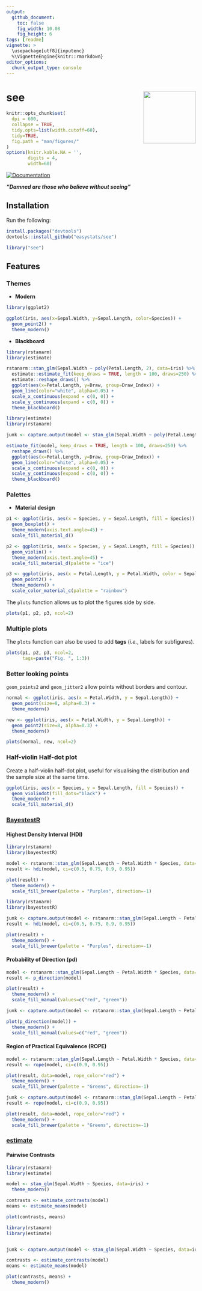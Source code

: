 ```yaml
---
output: 
  github_document:
    toc: false
    fig_width: 10.08
    fig_height: 6
tags: [readme]
vignette: >
  \usepackage[utf8]{inputenc}
  %\VignetteEngine{knitr::rmarkdown}
editor_options: 
  chunk_output_type: console
---
```



# see <img src='man/figures/logo.png' align="right" height="139" />

```r
knitr::opts_chunk$set(
  dpi = 600,
  collapse = TRUE,
  tidy.opts=list(width.cutoff=60),
  tidy=TRUE,
  fig.path = "man/figures/"
)
options(knitr.kable.NA = '',
        digits = 4,
        width=60)
```



<!-- [![Build -->
<!-- Status](https://travis-ci.org/easystats/see.svg?branch=master)](https://travis-ci.org/easystats/see) -->
<!-- [![codecov](https://codecov.io/gh/easystats/see/branch/master/graph/badge.svg)](https://codecov.io/gh/easystats/see) -->
[![Documentation](https://img.shields.io/badge/documentation-see-orange.svg?colorB=E91E63)](https://easystats.github.io/see/)





***"Damned are those who believe without seeing"***


## Installation


Run the following:

```r
install.packages("devtools")
devtools::install_github("easystats/see")
```
```r
library("see")
```


## Features

### Themes

- **Modern**

```r
library(ggplot2)

ggplot(iris, aes(x=Sepal.Width, y=Sepal.Length, color=Species)) +
  geom_point2() +
  theme_modern()
```


- **Blackboard**

```r
library(rstanarm)
library(estimate)

rstanarm::stan_glm(Sepal.Width ~ poly(Petal.Length, 2), data=iris) %>% 
  estimate::estimate_fit(keep_draws = TRUE, length = 100, draws=250) %>% 
  estimate::reshape_draws() %>% 
  ggplot(aes(x=Petal.Length, y=Draw, group=Draw_Index)) +
  geom_line(color="white", alpha=0.05) +
  scale_x_continuous(expand = c(0, 0)) +
  scale_y_continuous(expand = c(0, 0)) +
  theme_blackboard() 
```
```r
library(estimate)
library(rstanarm)

junk <- capture.output(model <- stan_glm(Sepal.Width ~ poly(Petal.Length, 2), data=iris))

estimate_fit(model, keep_draws = TRUE, length = 100, draws=250) %>% 
  reshape_draws() %>% 
  ggplot(aes(x=Petal.Length, y=Draw, group=Draw_Index)) +
  geom_line(color="white", alpha=0.05) +
  scale_x_continuous(expand = c(0, 0)) +
  scale_y_continuous(expand = c(0, 0)) +
  theme_blackboard()
```

### Palettes

- **Material design**

```r
p1 <- ggplot(iris, aes(x = Species, y = Sepal.Length, fill = Species)) +
  geom_boxplot() +
  theme_modern(axis.text.angle=45) +
  scale_fill_material_d()

p2 <- ggplot(iris, aes(x = Species, y = Sepal.Length, fill = Species)) +
  geom_violin() +
  theme_modern(axis.text.angle=45) +
  scale_fill_material_d(palette = "ice")

p3 <- ggplot(iris, aes(x = Petal.Length, y = Petal.Width, color = Sepal.Length)) +
  geom_point2() +
  theme_modern() +
  scale_color_material_c(palette = "rainbow")
```

The `plots` function allows us to plot the figures side by side.

```r
plots(p1, p2, p3, ncol=2)
```

### Multiple plots

The `plots` function can also be used to add **tags** (*i.e.*, labels for subfigures).

```r
plots(p1, p2, p3, ncol=2, 
      tags=paste("Fig. ", 1:3))
```



### Better looking points

`geom_points2` and `geom_jitter2` allow points without borders and contour.

```r
normal <- ggplot(iris, aes(x = Petal.Width, y = Sepal.Length)) +
  geom_point(size=8, alpha=0.3) +
  theme_modern()

new <- ggplot(iris, aes(x = Petal.Width, y = Sepal.Length)) +
  geom_point2(size=8, alpha=0.3) +
  theme_modern()

plots(normal, new, ncol=2)
```



### Half-violin Half-dot plot

Create a half-violin half-dot plot, useful for visualising the distribution and the sample size at the same time.

```r
ggplot(iris, aes(x = Species, y = Sepal.Length, fill = Species)) +
  geom_violindot(fill_dots="black") +
  theme_modern() +
  scale_fill_material_d()
```


### [BayestestR](https://github.com/easystats/bayestestR)

#### Highest Density Interval (HDI)

```r
library(rstanarm)
library(bayestestR)

model <- rstanarm::stan_glm(Sepal.Length ~ Petal.Width * Species, data=iris)
result <- hdi(model, ci=c(0.5, 0.75, 0.9, 0.95))

plot(result) +
  theme_modern() +
  scale_fill_brewer(palette = "Purples", direction=-1)
```
```r
library(rstanarm)
library(bayestestR)

junk <- capture.output(model <- rstanarm::stan_glm(Sepal.Length ~ Petal.Width * Species, data=iris))
result <- hdi(model, ci=c(0.5, 0.75, 0.9, 0.95))

plot(result) +
  theme_modern() +
  scale_fill_brewer(palette = "Purples", direction=-1)
```

#### Probability of Direction (pd)
```r
model <- rstanarm::stan_glm(Sepal.Length ~ Petal.Width * Species, data=iris)
result <- p_direction(model)

plot(result) +
  theme_modern() +
  scale_fill_manual(values=c("red", "green"))
```
```r
junk <- capture.output(model <- rstanarm::stan_glm(Sepal.Length ~ Petal.Width * Species, data=iris))

plot(p_direction(model)) +
  theme_modern() +
  scale_fill_manual(values=c("red", "green"))
```

#### Region of Practical Equivalence (ROPE)

```r
model <- rstanarm::stan_glm(Sepal.Length ~ Petal.Width * Species, data=iris)
result <- rope(model, ci=c(0.9, 0.95))

plot(result, data=model, rope_color="red") +
  theme_modern() +
  scale_fill_brewer(palette = "Greens", direction=-1)
```
```r
junk <- capture.output(model <- rstanarm::stan_glm(Sepal.Length ~ Petal.Width * Species, data=iris))
result <- rope(model, ci=c(0.9, 0.95))

plot(result, data=model, rope_color="red") +
  theme_modern() +
  scale_fill_brewer(palette = "Greens", direction=-1)
```


### [estimate](https://github.com/easystats/estimate)

#### Pairwise Contrasts


```r
library(rstanarm)
library(estimate)

model <- stan_glm(Sepal.Width ~ Species, data=iris) +
  theme_modern()

contrasts <- estimate_contrasts(model)
means <- estimate_means(model)

plot(contrasts, means)
```
```r
library(rstanarm)
library(estimate)


junk <- capture.output(model <- stan_glm(Sepal.Width ~ Species, data=iris))

contrasts <- estimate_contrasts(model)
means <- estimate_means(model)

plot(contrasts, means) +
  theme_modern()
```

